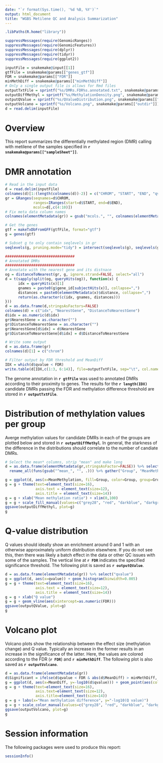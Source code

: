 ```yaml
---
date: "`r format(Sys.time(), '%d %B, %Y')`"
output: html_document
title: "WGBS Metilene QC and Analysis Summarization"
---
```


```r
.libPaths(R.home("library"))

suppressMessages(require(GenomicRanges))
suppressMessages(require(GenomicFeatures))
suppressMessages(require(dplyr))
suppressMessages(require(tidyr))
suppressMessages(require(ggplot2))

inputFile = snakemake@input[[1]]
gtfFile = snakemake@params[["genes_gtf"]]
FDR = snakemake@params[["FDR"]]
minMethDiff = snakemake@params[["minMethDiff"]]
# Only a single output file is allows for Rmd files
outputTxtFile = sprintf("%s/DMRs.FDR%s.annotated.txt", snakemake@params[["FDR"]], snakemake@params[["outdir"]])
outputDiffMethyl = sprintf("%s/MethylationDensity.png", snakemake@params[["outdir"]])
outputQValue = sprintf("%s/QValueDistribution.png", snakemake@params[["outdir"]])
outputVolcano = sprintf("%s/Volcano.png", snakemake@params[["outdir"]])
d = read.delim(inputFile)
```

# Overview

This report summarizes the differentially methylated region (DMR) calling with metilene of the samples specified in **`r snakemake@params[["sampleSheet"]]`**.

# DMR annotation

```r
# Read in the input data
d = read.delim(inputFile)
colnames(d)[1:(length(colnames(d))-2)] = c("CHROM", "START", "END", "qvalue", "MeanDiff", "NumCpGs", "pMWU", "p2DKS")
gr = GRanges(seqnames=d$CHROM,
             ranges=IRanges(start=d$START, end=d$END),
             mcols=d[,c(4:10)])
# Fix meta data column names
colnames(elementMetadata(gr)) = gsub("mcols.", "", colnames(elementMetadata(gr)))

# Get the genes
gtf = makeTxDbFromGFF(gtfFile, format="gtf")
g = genes(gtf)

# Subset g to only contain seqlevels in gr
seqlevels(g, pruning.mode="tidy") = intersect(seqlevels(g), seqlevels(gr))

################################
# Annotated DMRs
################################
# Annotate with the nearest gene and its distnace
og = distanceToNearest(gr, g, ignore.strand=FALSE, select="all")
d = t(sapply(split(og, queryHits(og)), function(x) {
      idx = queryHits(x)[1]
      gnames = paste0(g$gene_id[subjectHits(x)], collapse=",")
      distances = paste0(elementMetadata(x)$distance, collapse=",")
      return(as.character(c(idx, gnames, distances)))
}))
d = as.data.frame(d,stringsAsFactors=FALSE)
colnames(d) = c("idx", "NearestGene", "DistanceToNearestGene")
d$idx = as.numeric(d$idx)
gr$NearestGene = as.character("")
gr$DistanceToNearestGene = as.character("")
gr$NearestGene[d$idx] = d$NearestGene
gr$DistanceToNearestGene[d$idx] = d$DistanceToNearestGene

# Write some output
d = as.data.frame(gr)
colnames(d)[1] = c("chrom")

# Filter output by FDR threshold and MeanDiff
IDX = which(d$qvalue < FDR)
write.table(d[IDX,c(1:3, 6:14)], file=outputTxtFile, sep="\t", col.names=T, row.names=F, quote=F)
```

The genome annotation in **`r gtfFile`** was used to annotated DMRs according to their proximity to genes. The results for the **`r length(IDX)`** candidate DMRs passing the FDR and methylation difference threshold are stored in **`r outputTxtFile`**.

# Distribution of methylation values per group

Averge methylation values for candidate DMRs in each of the groups are plotted below and stored in **`r outputDiffMethyl`**. In general, the starkness of the difference in the distributions should correlate to the number of candiate DMRs.

```r
# Select the mean* columns, strip "mean" and make long
d = as.data.frame(elementMetadata(gr,stringsAsFactor=FALSE)) %>% select(starts_with("mean", ignore.case=FALSE)) %>% 
  rename_all(funs(gsub("^mean_", "", .))) %>% gather("Group", "MeanMethylation")

g = ggplot(d, aes(x=MeanMethylation, fill=Group, color=Group, group=Group)) + geom_density(alpha=0.3)
g = g + theme(text=element_text(size=16),
              axis.text = element_text(size=12),
              axis.title = element_text(size=14))
g = g + xlab("Mean methylation ratio") + xlim(0,100)
g = g + scale_fill_manual(values=c("grey28", "red", "darkblue", "darkgreen"),aesthetics = c("colour", "fill"))
ggsave(outputDiffMethyl, plot=g)
g
```

# Q-value distribution

Q values should ideally show an enrichment around 0 and 1 with an otherwise approximately uniform distribution elsewhere. If you do not see this, then there was likely a batch effect in the data or other QC issues with some of the samples. The vertical line at **`r FDR`** indicates the specified significance threshold. The following plot is saved as **`r outputQValue`**.

```r
d = as.data.frame(elementMetadata(gr)) %>% select("qvalue")
g = ggplot(d, aes(x=qvalue)) + geom_histogram(binwidth=0.005)
g = g + theme(text=element_text(size=16),
              axis.text = element_text(size=12),
              axis.title = element_text(size=14))
g = g + xlab("Q value")
g = g + geom_vline(aes(xintercept=as.numeric(FDR)))
ggsave(outputQValue, plot=g)
g
```

# Volcano plot

Volcano plots show the relationship between the effect size (methylation change) and Q value. Typically an increase in the former results in an increase in the significance of the latter. Here, the values are colored according to the FDR (**`r FDR`**) and **`r minMethDiff`**. The following plot is also saved as **`r outputVolcano`**.

```r
d = as.data.frame(elementMetadata(gr))
d$Significant = ifelse(d$qvalue < FDR & abs(d$MeanDiff) > minMethDiff, "Yes", "No")
g = ggplot(d, aes(x=MeanDiff, y=-log10(d$qvalue))) + geom_point(aes(color=Significant))
g = g + theme(text=element_text(size=16),
              axis.text=element_text(size=12),
              axis.title=element_text(size=14))
g = g + labs(x="Mean methylation difference", y="-log10(Q value)")
g = g + scale_color_manual(values=c("grey28", "red", "darkblue", "darkgreen"))
ggsave(outputVolcano, plot=g)
g
```

# Session information

The following packages were used to produce this report:

```r
sessionInfo()
```
